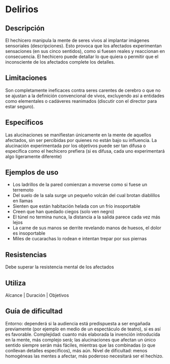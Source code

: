 # Delirios

## Descripción

El hechicero manipula la mente de seres vivos al implantar imágenes sensoriales (descripciones). Esto provoca que los afectados experimentan sensaciones (en sus cinco sentidos), como si fuesen reales y reaccionan en consecuencia. El hechicero puede detallar lo que quiera o permitir que el inconsciente de los afectados complete los detalles.

## Limitaciones

Son completamente ineficaces contra seres carentes de cerebro o que no se ajustan a la definición convencional de vivos, excluyendo así a entidades como elementales o cadáveres reanimados (discutir con el director para estar seguro).

## Específicos

Las alucinaciones se manifiestan únicamente en la mente de aquellos afectados, sin ser percibidas por quienes no están bajo su influencia. La alucinación experimentada por los objetivos puede ser tan difusa o específica como el hechicero prefiera (si es difusa, cada uno experimentará algo ligeramente diferente)

## Ejemplos de uso

- Los ladrillos de la pared comienzan a moverse como si fuese un terremoto
- Del suelo de la sala surge un pequeño volcán del cual brotan diablillos en llamas
- Sienten que están habitación helada con un frío insoportable
- Creen que han quedado ciegos (solo ven negro)
- El túnel no termina nunca, la distancia a la salida parece cada vez más lejos
- La carne de sus manos se derrite revelando manos de huesos, el dolor es insoportable
- Miles de cucarachas lo rodean e intentan trepar por sus piernas

## Resistencias

Debe superar la resistencia mental de los afectados

## Utiliza

Alcance | Duración | Objetivos

## Guía de dificultad

Entorno: dependerá si la audiencia está predispuesta a ser engañada previamente (por ejemplo en medio de un espectáculo de teatro), si es así es favorable. Complejidad: cuanto más elaborada la invención introducida en la mente, más complejo será; las alucinaciones que afectan un único sentido siempre serán más fáciles, mientras que las combinadas (o que conllevan detalles específicos), más aún. Nivel de dificultad: menos homogéneas las mentes a afectar, más poderoso necesitará ser el hechizo.
